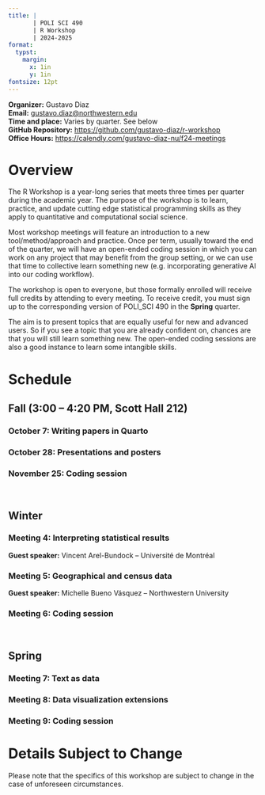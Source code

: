 ```yaml
---
title: |
       | POLI SCI 490
       | R Workshop
       | 2024-2025
format: 
  typst:
    margin:
      x: 1in
      y: 1in
fontsize: 12pt
---
```


```{=typst} 
#show link: set text(blue)
```

<!-- Remember double space for line skip -->
**Organizer:** Gustavo Diaz  
**Email:** <gustavo.diaz@northwestern.edu>  
**Time and place:**  Varies by quarter. See below  
**GitHub Repository:** <https://github.com/gustavo-diaz/r-workshop>  
**Office Hours:** <https://calendly.com/gustavo-diaz-nu/f24-meetings> 


# Overview

The R Workshop is a year-long series that meets three times per quarter during the academic year. The purpose of the workshop is to learn, practice, and update cutting edge statistical programming skills as they apply to quantitative and computational social science.

Most workshop meetings will feature an introduction to a new tool/method/approach and practice. Once per term, usually toward the end of the quarter, we will have an open-ended coding session in which you can work on any project that may benefit from the group setting, or we can use that time to collective learn something new (e.g. incorporating generative AI into our coding workflow).

The workshop is open to everyone, but those formally enrolled will receive full credits by attending to every meeting. To receive credit, you must sign up to the corresponding version of POLI_SCI 490 in the **Spring** quarter.

The aim is to present topics that are equally useful for new and advanced users. So if you see a topic that you are already confident on, chances are that you will still learn something new. The open-ended coding sessions are also a good instance to learn some intangible skills.

# Schedule

## Fall (3:00 -- 4:20 PM, Scott Hall 212)

### October 7: Writing papers in Quarto

### October 28: Presentations and posters

### November 25: Coding session

&nbsp;

## Winter

### Meeting 4: Interpreting statistical results
**Guest speaker:** Vincent Arel-Bundock -- Université de Montréal


### Meeting 5: Geographical and census data 
**Guest speaker:** Michelle Bueno Vásquez -- Northwestern University



### Meeting 6: Coding session

&nbsp;

## Spring

### Meeting 7: Text as data
<!-- Sirus Bouchat or a student  -->


### Meeting 8: Data visualization extensions
<!-- Evangeline Reynolds -->


### Meeting 9: Coding session

# Details Subject to Change

Please note that the specifics of this workshop are subject to change in the case of unforeseen circumstances.